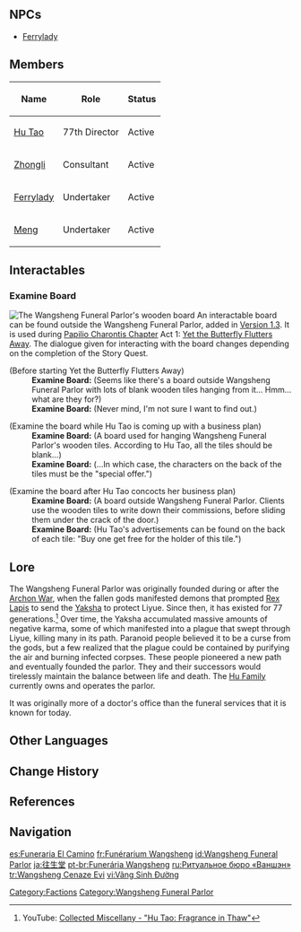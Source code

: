 {{Location Infobox
|image        = <gallery>
Wangsheng Funeral Parlor.png|In-game
Point of Interest Wangsheng Funeral Parlor Location.png|Map
</gallery>
|type         = Point of Interest
|region       = Liyue
|area         = Sea of Clouds
|subarea      = Liyue Harbor
}}
{{Location Intro|{{Lang|'''Wangsheng Funeral Parlor'''|zh=往生堂|zh_rm=Wǎngshēng-táng}}|description=<p>Along with burying Liyue Harbor's dead, they also perform funeral rites for [[adepti]].</p><p>The Wangsheng Funeral Parlor has ties to the [[Fatui]], and according to [[Childe]], they "ostensibly" do not conduct in shady backroom deals like assassination.<ref>{{Ref/Quest|An Organization Known as Wangsheng}}</ref></p>}}

==NPCs==
* [[Ferrylady]]

==Members==
{| class="wikitable"
! Name !! Role !! Status
|-
| [[Hu Tao]] || 77th Director || Active
|-
| [[Zhongli]] || Consultant || Active
|-
| [[Ferrylady]] || Undertaker || Active
|-
| [[Meng]] || Undertaker || Active
|}

==Interactables==
===Examine Board===
[[File:Location Wangsheng Funeral Parlor - Board.png|thumb|The Wangsheng Funeral Parlor's wooden board]]
An interactable board can be found outside the Wangsheng Funeral Parlor, added in [[Version 1.3]]. It is used during [[Papilio Charontis Chapter]] Act 1: [[Yet the Butterfly Flutters Away]]. The dialogue given for interacting with the board changes depending on the completion of the Story Quest.

{{Dialogue start}}
;(Before starting Yet the Butterfly Flutters Away)
:'''Examine Board:''' (Seems like there's a board outside Wangsheng Funeral Parlor with lots of blank wooden tiles hanging from it... Hmm... what are they for?)
:'''Examine Board:''' (Never mind, I'm not sure I want to find out.)

;(Examine the board while Hu Tao is coming up with a business plan)
:'''Examine Board:''' (A board used for hanging Wangsheng Funeral Parlor's wooden tiles. According to Hu Tao, all the tiles should be blank...)
:'''Examine Board:''' (...In which case, the characters on the back of the tiles must be the "special offer.")

;(Examine the board after Hu Tao concocts her business plan)
:'''Examine Board:''' (A board outside Wangsheng Funeral Parlor. Clients use the wooden tiles to write down their commissions, before sliding them under the crack of the door.)
:'''Examine Board:''' (Hu Tao's advertisements can be found on the back of each tile: "Buy one get free for the holder of this tile.")
{{dialogue end}}

==Lore==
The Wangsheng Funeral Parlor was originally founded during or after the [[Archon War]], when the fallen gods manifested demons that prompted [[Rex Lapis]] to send the [[Yaksha]] to protect Liyue. Since then, it has existed for 77 generations.<ref>YouTube: [https://youtu.be/2dcaQiLBqEo Collected Miscellany - "Hu Tao: Fragrance in Thaw"]</ref> Over time, the Yaksha accumulated massive amounts of negative karma, some of which manifested into a plague that swept through Liyue, killing many in its path. Paranoid people believed it to be a curse from the gods, but a few realized that the plague could be contained by purifying the air and burning infected corpses. These people pioneered a new path and eventually founded the parlor. They and their successors would tirelessly maintain the balance between life and death. The [[Hu Family]] currently owns and operates the parlor.

It was originally more of a doctor's office than the funeral services that it is known for today.

==Other Languages==
{{Other Languages
|en      = Wangsheng Funeral Parlor
|zhs     = 往生堂
|zhs_rm  = Wǎngshēng-táng
|zht     = 往生堂
|zht_rm  = Wǎngshēng-táng
|zh_tl   = Hall of Rebirth
|ja      = {{Rubi|往|おう|生|じょう|堂|どう}}
|ja_rm   = Oujou-dou<ref>{{Ref/VO|Hu Tao|初めまして…|ja}}</ref>
|ja_tl   = Hall of Rebirth{{Sino|ja}}
|ko      = {{tt|왕생당|往生堂}}
|ko_rm   = Wangsaeng-dang
|ko_tl   = Hall of Rebirth{{Sino|ko}}
|es      = Funeraria El Camino
|es_tl   = "The Way" Funeral Home
|fr      = Funérarium Wangsheng
|fr_tl   = Wangsheng Funeral Home
|ru      = Ритуальный бюро «Ваншэн»
|ru_tl   = "Wangsheng" Ritual Parlor
|th      = โถงแห่งการเกิดใหม่ Wangsheng
|th_rm   = Thong haeng kan koet mai Wangsheng
|th_tl   = Wangsheng Hall of Rebirth
|vi      = {{tt|Vãng Sinh Đường|往生堂}}
|vi_tl   = Hall of Rebirth{{Sino|vi}}
|de      = Bestattungsunternehmen Wangsheng
|de_tl   = Funeral Parlor Wangsheng
|id      = Wangsheng Funeral Parlor
|pt      = Funerária de Wangsheng
|pt_tl   = Wangsheng Funeral Home
|tr      = Wangsheng Cenaze Evi
|tr_tl   = Wangsheng Funeral House
|it      = 
|it_tl   = 
}}

==Change History==
{{Change History|1.0}}

==References==
{{Reflist}}

==Navigation==
{{PoI Navbox|Liyue}}
[[Category:Factions]]
[[Category:Wangsheng Funeral Parlor]]

[[es:Funeraria El Camino]]
[[fr:Funérarium Wangsheng]]
[[id:Wangsheng Funeral Parlor]]
[[ja:往生堂]]
[[pt-br:Funerária Wangsheng]]
[[ru:Ритуальное бюро «Ваншэн»]]
[[tr:Wangsheng Cenaze Evi]]
[[vi:Vãng Sinh Đường]]